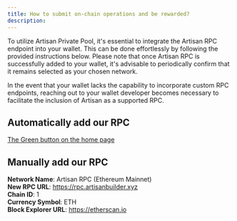 ```yaml
---
title: How to submit on-chain operations and be rewarded?
description:
---
```


To utilize Artisan Private Pool, it's essential to integrate the Artisan RPC endpoint into your wallet. 
This can be done effortlessly by following the provided instructions below. Please note that once Artisan RPC 
is successfully added to your wallet, it's advisable to periodically confirm that it remains selected as your chosen network.

In the event that your wallet lacks the capability to incorporate custom RPC endpoints, reaching out to your wallet developer 
becomes necessary to facilitate the inclusion of Artisan as a supported RPC.


## Automatically add our RPC 

[The Green button on the home page](https://artisanbuilder.xyz)

## Manually add our RPC

<Callout>

**Network Name**: Artisan RPC (Ethereum Mainnet) <br />
**New RPC URL**: https://rpc.artisanbuilder.xyz <br />
**Chain ID**: 1 <br />
**Currency Symbol**: ETH <br />
**Block Explorer URL**: https://etherscan.io

</Callout>
